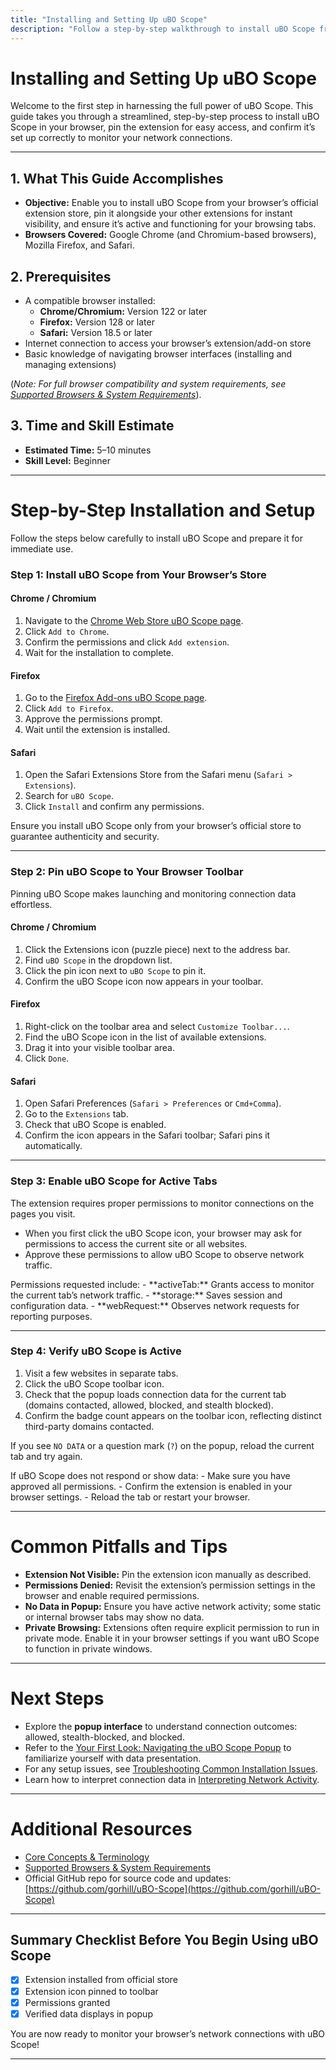 ```yaml
---
title: "Installing and Setting Up uBO Scope"
description: "Follow a step-by-step walkthrough to install uBO Scope from your browser's extension store. Learn how to pin the extension to your toolbar and ensure it's ready to run on active tabs. This guide ensures you start off efficiently on Chrome, Firefox, or Safari."
---
```


# Installing and Setting Up uBO Scope

Welcome to the first step in harnessing the full power of uBO Scope. This guide takes you through a streamlined, step-by-step process to install uBO Scope in your browser, pin the extension for easy access, and confirm it’s set up correctly to monitor your network connections.

---

## 1. What This Guide Accomplishes

- **Objective:** Enable you to install uBO Scope from your browser’s official extension store, pin it alongside your other extensions for instant visibility, and ensure it’s active and functioning for your browsing tabs.
- **Browsers Covered:** Google Chrome (and Chromium-based browsers), Mozilla Firefox, and Safari.

## 2. Prerequisites

- A compatible browser installed:
  - **Chrome/Chromium:** Version 122 or later
  - **Firefox:** Version 128 or later
  - **Safari:** Version 18.5 or later
- Internet connection to access your browser’s extension/add-on store
- Basic knowledge of navigating browser interfaces (installing and managing extensions)

(*Note: For full browser compatibility and system requirements, see [Supported Browsers & System Requirements](https://your.documentation.link/getting-started/introduction-prerequisites/system-requirements)*).

## 3. Time and Skill Estimate

- **Estimated Time:** 5–10 minutes
- **Skill Level:** Beginner

---

# Step-by-Step Installation and Setup

Follow the steps below carefully to install uBO Scope and prepare it for immediate use.

### Step 1: Install uBO Scope from Your Browser’s Store

#### Chrome / Chromium

1. Navigate to the [Chrome Web Store uBO Scope page](https://chromewebstore.google.com/detail/ubo-scope/bbdpgcaljkaaigfcomhidmneffjjjfgp).
2. Click `Add to Chrome`.
3. Confirm the permissions and click `Add extension`.
4. Wait for the installation to complete.

#### Firefox

1. Go to the [Firefox Add-ons uBO Scope page](https://addons.mozilla.org/firefox/addon/ubo-scope/).
2. Click `Add to Firefox`.
3. Approve the permissions prompt.
4. Wait until the extension is installed.

#### Safari

1. Open the Safari Extensions Store from the Safari menu (`Safari > Extensions`).
2. Search for `uBO Scope`.
3. Click `Install` and confirm any permissions.

<Check>
Ensure you install uBO Scope only from your browser’s official store to guarantee authenticity and security.
</Check>

---

### Step 2: Pin uBO Scope to Your Browser Toolbar

Pinning uBO Scope makes launching and monitoring connection data effortless.

#### Chrome / Chromium

1. Click the Extensions icon (puzzle piece) next to the address bar.
2. Find `uBO Scope` in the dropdown list.
3. Click the pin icon next to `uBO Scope` to pin it.
4. Confirm the uBO Scope icon now appears in your toolbar.

#### Firefox

1. Right-click on the toolbar area and select `Customize Toolbar...`.
2. Find the uBO Scope icon in the list of available extensions.
3. Drag it into your visible toolbar area.
4. Click `Done`.

#### Safari

1. Open Safari Preferences (`Safari > Preferences` or `Cmd+Comma`).
2. Go to the `Extensions` tab.
3. Check that uBO Scope is enabled.
4. Confirm the icon appears in the Safari toolbar; Safari pins it automatically.

---

### Step 3: Enable uBO Scope for Active Tabs

The extension requires proper permissions to monitor connections on the pages you visit.

- When you first click the uBO Scope icon, your browser may ask for permissions to access the current site or all websites.
- Approve these permissions to allow uBO Scope to observe network traffic.

<Tip>
Permissions requested include:
- **activeTab:** Grants access to monitor the current tab’s network traffic.
- **storage:** Saves session and configuration data.
- **webRequest:** Observes network requests for reporting purposes.
</Tip>

---

### Step 4: Verify uBO Scope is Active

1. Visit a few websites in separate tabs.
2. Click the uBO Scope toolbar icon.
3. Check that the popup loads connection data for the current tab (domains contacted, allowed, blocked, and stealth blocked).
4. Confirm the badge count appears on the toolbar icon, reflecting distinct third-party domains contacted.

If you see `NO DATA` or a question mark (`?`) on the popup, reload the current tab and try again.

<Warning>
If uBO Scope does not respond or show data:
- Make sure you have approved all permissions.
- Confirm the extension is enabled in your browser settings.
- Reload the tab or restart your browser.
</Warning>

---

# Common Pitfalls and Tips

- **Extension Not Visible:** Pin the extension icon manually as described.
- **Permissions Denied:** Revisit the extension’s permission settings in the browser and enable required permissions.
- **No Data in Popup:** Ensure you have active network activity; some static or internal browser tabs may show no data.
- **Private Browsing:** Extensions often require explicit permission to run in private mode. Enable it in your browser settings if you want uBO Scope to function in private windows.

---

# Next Steps

- Explore the **popup interface** to understand connection outcomes: allowed, stealth-blocked, and blocked.
- Refer to the [Your First Look: Navigating the uBO Scope Popup](https://your.documentation.link/guides/getting-started/first-look) to familiarize yourself with data presentation.
- For any setup issues, see [Troubleshooting Common Installation Issues](https://your.documentation.link/getting-started/installation-setup-validation/troubleshooting-issues).
- Learn how to interpret connection data in [Interpreting Network Activity](https://your.documentation.link/guides/analyzing-connections/interpreting-activity).

---

# Additional Resources

- [Core Concepts & Terminology](https://your.documentation.link/getting-started/introduction-prerequisites/key-concepts)
- [Supported Browsers & System Requirements](https://your.documentation.link/getting-started/introduction-prerequisites/system-requirements)
- Official GitHub repo for source code and updates: [https://github.com/gorhill/uBO-Scope](https://github.com/gorhill/uBO-Scope)

---

## Summary Checklist Before You Begin Using uBO Scope

- [x] Extension installed from official store
- [x] Extension icon pinned to toolbar
- [x] Permissions granted
- [x] Verified data displays in popup

You are now ready to monitor your browser’s network connections with uBO Scope!

---